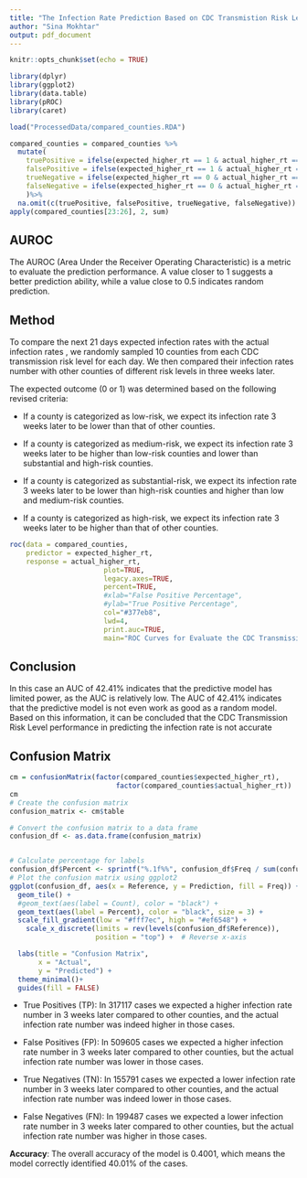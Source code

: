 ```yaml
---
title: "The Infection Rate Prediction Based on CDC Transmistion Risk Level"
author: "Sina Mokhtar"
output: pdf_document
---
```


```r
knitr::opts_chunk$set(echo = TRUE)
```



```r
library(dplyr)
library(ggplot2)
library(data.table)
library(pROC)
library(caret)

load("ProcessedData/compared_counties.RDA")
```

```r
compared_counties = compared_counties %>%
  mutate(
    truePositive = ifelse(expected_higher_rt == 1 & actual_higher_rt == 1, 1, 0),
    falsePositive = ifelse(expected_higher_rt == 1 & actual_higher_rt == 0, 1, 0),
    trueNegative = ifelse(expected_higher_rt == 0 & actual_higher_rt == 0, 1, 0),
    falseNegative = ifelse(expected_higher_rt == 0 & actual_higher_rt == 1, 1, 0)
    )%>%
  na.omit(c(truePositive, falsePositive, trueNegative, falseNegative))
apply(compared_counties[23:26], 2, sum)  
```




## AUROC


The AUROC (Area Under the Receiver Operating Characteristic) is a metric to evaluate the prediction performance. A value closer to 1 suggests a better prediction ability, while a value close to 0.5 indicates random prediction.



## Method
To compare the next 21 days expected infection rates with the actual infection rates , we randomly sampled 10 counties from each CDC transmission risk level for each day. We then compared their infection rates number with other counties of different risk levels in three weeks later.

The expected outcome (0 or 1) was determined based on the following revised criteria:

* If a county is categorized as low-risk, we expect its infection rate 3 weeks later to be lower than that of other counties.

* If a county is categorized as medium-risk, we expect its infection rate 3 weeks later to be higher than low-risk counties and lower than substantial and high-risk counties.

* If a county is categorized as substantial-risk, we expect its infection rate 3 weeks later to be lower than high-risk counties and higher than low and medium-risk counties.

* If a county is categorized as high-risk, we expect its infection rate 3 weeks later to be higher than that of other counties.  


```r
roc(data = compared_counties,
    predictor = expected_higher_rt,
    response = actual_higher_rt,
                       plot=TRUE,
                       legacy.axes=TRUE,
                       percent=TRUE,
                       #xlab="False Positive Percentage",
                       #ylab="True Positive Percentage",
                       col="#377eb8",
                       lwd=4,
                       print.auc=TRUE,
                       main="ROC Curves for Evaluate the CDC Transmission Risk Level")
```

## Conclusion

In this case an AUC of 42.41% indicates that the predictive model has limited power, as the AUC is relatively low. The AUC of 42.41% indicates that the predictive model is not even work as good as a random model. Based on this information, it can be concluded that the CDC Transmission Risk Level performance in predicting the infection rate is not accurate



## Confusion Matrix
```r
cm = confusionMatrix(factor(compared_counties$expected_higher_rt),
                          factor(compared_counties$actual_higher_rt))
cm
# Create the confusion matrix
confusion_matrix <- cm$table

# Convert the confusion matrix to a data frame
confusion_df <- as.data.frame(confusion_matrix)


# Calculate percentage for labels
confusion_df$Percent <- sprintf("%.1f%%", confusion_df$Freq / sum(confusion_df$Freq) * 100)
# Plot the confusion matrix using ggplot2
ggplot(confusion_df, aes(x = Reference, y = Prediction, fill = Freq)) +
  geom_tile() +
  #geom_text(aes(label = Count), color = "black") +
  geom_text(aes(label = Percent), color = "black", size = 3) +
  scale_fill_gradient(low = "#fff7ec", high = "#ef6548") +
    scale_x_discrete(limits = rev(levels(confusion_df$Reference)),
                     position = "top") +  # Reverse x-axis

  labs(title = "Confusion Matrix",
       x = "Actual",
       y = "Predicted") +
  theme_minimal()+
  guides(fill = FALSE)


```





* True Positives (TP): In 317117 cases we expected a higher infection rate number in 3 weeks later compared to other counties, and the actual infection rate number was indeed higher in those cases.

* False Positives (FP): In 509605 cases we expected a higher infection rate number in 3 weeks later compared to other counties, but the actual infection rate number was lower in those cases.

* True Negatives (TN): In 155791 cases we expected a lower infection rate number in 3 weeks later compared to other counties, and the actual infection rate number was indeed lower in those cases.

* False Negatives (FN): In 199487 cases we expected a lower infection rate number in 3 weeks later compared to other counties, but the actual infection rate number was higher in those cases.

**Accuracy**: The overall accuracy of the model is 0.4001, which means the model correctly identified 40.01% of the cases.




